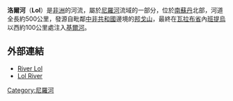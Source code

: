 '''洛爾河'''（'''Lol'''）是[[非洲|非洲]]的河流，屬於[[尼羅河|尼羅河]]流域的一部分，位於[[南蘇丹|南蘇丹]]北部，河道全長約500公里，發源自毗鄰[[中非共和國|中非共和國]]邊境的[[邦戈山|邦戈山]]，最終在[[瓦拉布省|瓦拉布省]]內[[班提烏|班提烏]]以西約100公里處注入[[基爾河|基爾河]]。

==外部連結==
*[http://travelingluck.com/Africa/Sudan/Sudan%20%28general%29/_371243_River%20Lol.html#local_map River Lol] {{Wayback|url=http://travelingluck.com/Africa/Sudan/Sudan%20%28general%29/_371243_River%20Lol.html#local_map |date=20160304040550 }}
*[http://www.getamap.net/maps/sudan/sudan_%28general%29/_lol_river/ Lol River] {{Wayback|url=http://www.getamap.net/maps/sudan/sudan_%28general%29/_lol_river/ |date=20160303233542 }}

{{coord|9|13|N|28|59|E|display=title|region:SD-04_type:river}}

{{SouthSudan-stub}}
{{南蘇丹河流}}
{{DEFAULTSORT:Lol}}
[[Category:尼羅河|Category:尼羅河]]